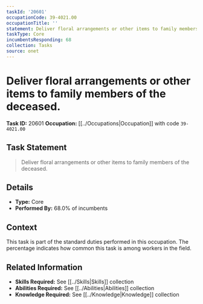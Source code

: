 ```yaml
---
taskId: '20601'
occupationCode: 39-4021.00
occupationTitle: ''
statement: Deliver floral arrangements or other items to family members of the deceased.
taskType: Core
incumbentsResponding: 68
collection: Tasks
source: onet
---
```

# Deliver floral arrangements or other items to family members of the deceased.

**Task ID:** 20601
**Occupation:** [[../Occupations|Occupation]] with code `39-4021.00`

## Task Statement

> Deliver floral arrangements or other items to family members of the deceased.

## Details

- **Type:** Core
- **Performed By:** 68.0% of incumbents

## Context

This task is part of the standard duties performed in this occupation. The percentage indicates how common this task is among workers in the field.

## Related Information

- **Skills Required:** See [[../Skills|Skills]] collection
- **Abilities Required:** See [[../Abilities|Abilities]] collection
- **Knowledge Required:** See [[../Knowledge|Knowledge]] collection
